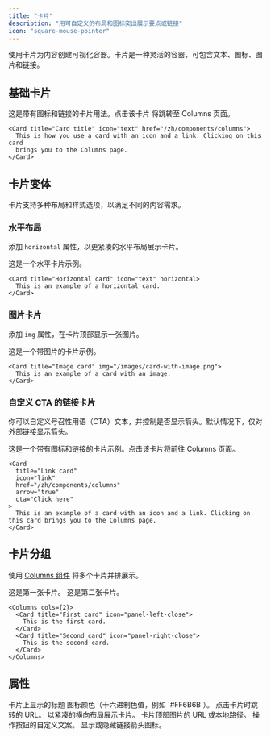 ```yaml
---
title: "卡片"
description: "用可自定义的布局和图标突出展示要点或链接"
icon: "square-mouse-pointer"
---
```



使用卡片为内容创建可视化容器。卡片是一种灵活的容器，可包含文本、图标、图片和链接。

## 基础卡片

<Card title="Card title" icon="text" href="/zh/components/columns">
  这是带有图标和链接的卡片用法。点击该卡片
  将跳转至 Columns 页面。
</Card>

```mdx Card example
<Card title="Card title" icon="text" href="/zh/components/columns">
  This is how you use a card with an icon and a link. Clicking on this card
  brings you to the Columns page.
</Card>
```

## 卡片变体

卡片支持多种布局和样式选项，以满足不同的内容需求。

### 水平布局

添加 `horizontal` 属性，以更紧凑的水平布局展示卡片。

<Card title="Horizontal card" icon="text" horizontal>
  这是一个水平卡片示例。
</Card>

```mdx Horizontal card example
<Card title="Horizontal card" icon="text" horizontal>
  This is an example of a horizontal card.
</Card>
```

### 图片卡片

添加 `img` 属性，在卡片顶部显示一张图片。

<Card title="Image card" img="https://mintlify-assets.b-cdn.net/yosemite.jpg">
  这是一个带图片的卡片示例。
</Card>

```mdx Image card example
<Card title="Image card" img="/images/card-with-image.png">
  This is an example of a card with an image.
</Card>
```

### 自定义 CTA 的链接卡片

你可以自定义号召性用语（CTA）文本，并控制是否显示箭头。默认情况下，仅对外部链接显示箭头。

<Card title="Link card" icon="link" href="/zh/components/columns" arrow="true" cta="Click here">
  这是一个带有图标和链接的卡片示例。点击该卡片将前往 Columns 页面。
</Card>

```mdx Link card example
<Card
  title="Link card"
  icon="link"
  href="/zh/components/columns"
  arrow="true"
  cta="Click here"
>
  This is an example of a card with an icon and a link. Clicking on this card brings you to the Columns page.
</Card>
```

## 卡片分组

使用 [Columns 组件](/zh/components/columns) 将多个卡片并排展示。

<Columns cols={2}>
  <Card title="First card" icon="panel-left-close">
    这是第一张卡片。
  </Card>
  <Card title="Second card" icon="panel-right-close">
    这是第二张卡片。
  </Card>
</Columns>

```mdx Columns example
<Columns cols={2}>
  <Card title="First card" icon="panel-left-close">
    This is the first card.
  </Card>
  <Card title="Second card" icon="panel-right-close">
    This is the second card.
  </Card>
</Columns>
```

## 属性

<ResponseField name="title" type="string" required>
  卡片上显示的标题
</ResponseField>

<IconsOptional />

<ResponseField name="color" type="string">
  图标颜色（十六进制色值，例如 `#FF6B6B`）。
</ResponseField>

<ResponseField name="href" type="string">
  点击卡片时跳转的 URL。
</ResponseField>

<ResponseField name="horizontal" type="boolean">
  以紧凑的横向布局展示卡片。
</ResponseField>

<ResponseField name="img" type="string">
  卡片顶部图片的 URL 或本地路径。
</ResponseField>

<ResponseField name="cta" type="string">
  操作按钮的自定义文案。
</ResponseField>

<ResponseField name="arrow" type="boolean">
  显示或隐藏链接箭头图标。
</ResponseField>
